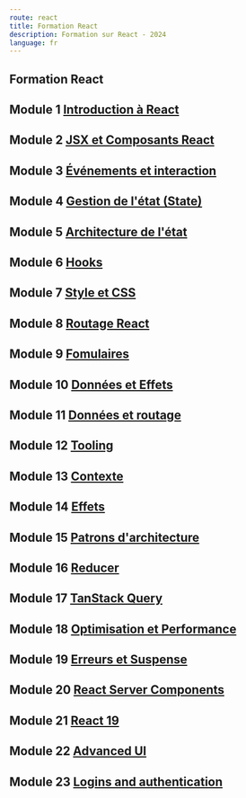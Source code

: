 ```yaml
---
route: react
title: Formation React
description: Formation sur React - 2024
language: fr
---
```


## <span className="display-2" >Formation React</span>

## Module 1 [Introduction à React](React/1-fundamentals)

## Module 2 [JSX et Composants React](React/2-components)

## Module 3 [Événements et interaction](React/3-events)

## Module 4 [Gestion de l'état (State)](React/4-state)

## Module 5 [Architecture de l'état](React/5-advanced-state)

## Module 6 [Hooks](React/6-hooks)

## Module 7 [Style et CSS](React/7-styles)

## Module 8 [Routage React](React/8-react-router)

## Module 9 [Fomulaires](React/9-forms)

## Module 10 [Données et Effets](React/10-data)

## Module 11 [Données et routage](React/11-data-router)

## Module 12 [Tooling](React/12-tooling)

## Module 13 [Contexte](React/13-context)

## Module 14 [Effets](React/14-effects)

## Module 15 [Patrons d'architecture](React/15-patterns)

## Module 16 [Reducer](React/16-reducer)

## Module 17 [TanStack Query](React/17-tanstack)

## Module 18 [Optimisation et Performance](React/18-optimize)

## Module 19 [Erreurs et Suspense](React/19-suspense)

## Module 20 [React Server Components](React/20-rsc)

## Module 21 [React 19](React/21-react19)

## Module 22 [Advanced UI](React/22-ui)

## Module 23 [Logins and authentication](React/23-auth)
